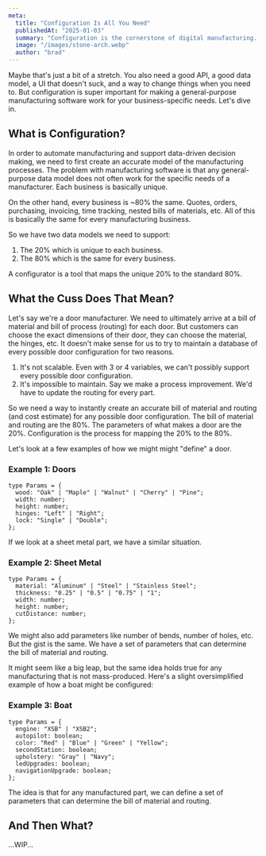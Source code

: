 ```yaml
---
meta:
  title: "Configuration Is All You Need"
  publishedAt: "2025-01-03"
  summary: "Configuration is the cornerstone of digital manufacturing. It's the foundation that enables manufacturers to create custom products and services that meet the unique needs of their customers."
  image: "/images/stone-arch.webp"
  author: "brad"
---
```


Maybe that's just a bit of a stretch. You also need a good API, a good data model, a UI that doesn't suck, and a way to change things when you need to. But configuration is super important for making a general-purpose manufacturing software work for your business-specific needs. Let's dive in.

## What is Configuration?

In order to automate manufacturing and support data-driven decision making, we need to first create an accurate model of the manufacturing processes. The problem with manufacturing software is that any general-purpose data model does not often work for the specific needs of a manufacturer. Each business is basically unique.

On the other hand, every business is ~80% the same. Quotes, orders, purchasing, invoicing, time tracking, nested bills of materials, etc. All of this is basically the same for every manufacturing business.

So we have two data models we need to support:

1. The 20% which is unique to each business.
2. The 80% which is the same for every business.

A configurator is a tool that maps the unique 20% to the standard 80%.

## What the Cuss Does That Mean?

Let's say we're a door manufacturer. We need to ultimately arrive at a bill of material and bill of process (routing) for each door. But customers can choose the exact dimensions of their door, they can choose the material, the hinges, etc. It doesn't make sense for us to try to maintain a database of every possible door configuration for two reasons.

1. It's not scalable. Even with 3 or 4 variables, we can't possibly support every possible door configuration.
2. It's impossible to maintain. Say we make a process improvement. We'd have to update the routing for every part.

So we need a way to instantly create an accurate bill of material and routing (and cost estimate) for any possible door configuration. The bill of material and routing are the 80%. The parameters of what makes a door are the 20%. Configuration is the process for mapping the 20% to the 80%.

Let's look at a few examples of how we might might "define" a door.

### Example 1: Doors

```tsx
type Params = {
  wood: "Oak" | "Maple" | "Walnut" | "Cherry" | "Pine";
  width: number;
  height: number;
  hinges: "Left" | "Right";
  lock: "Single" | "Double";
};
```

If we look at a sheet metal part, we have a similar situation.

### Example 2: Sheet Metal

```tsx
type Params = {
  material: "Aluminum" | "Steel" | "Stainless Steel";
  thickness: "0.25" | "0.5" | "0.75" | "1";
  width: number;
  height: number;
  cutDistance: number;
};
```

We might also add parameters like number of bends, number of holes, etc. But the gist is the same. We have a set of parameters that can determine the bill of material and routing.

It might seem like a big leap, but the same idea holds true for any manufacturing that is not mass-produced. Here's a slight oversimplified example of how a boat might be configured:

### Example 3: Boat

```tsx
type Params = {
  engine: "XSB" | "XSB2";
  autopilot: boolean;
  color: "Red" | "Blue" | "Green" | "Yellow";
  secondStation: boolean;
  upholstery: "Gray" | "Navy";
  ledUpgrades: boolean;
  navigationUpgrade: boolean;
};
```

The idea is that for any manufactured part, we can define a set of parameters that can determine the bill of material and routing.

## And Then What?

...WIP...
